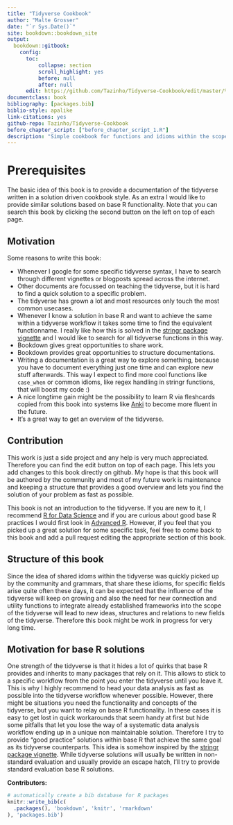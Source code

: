 ```yaml
--- 
title: "Tidyverse Cookbook"
author: "Malte Grosser"
date: "`r Sys.Date()`"
site: bookdown::bookdown_site
output:
  bookdown::gitbook:
    config:
      toc:
          collapse: section
          scroll_highlight: yes
          before: null
          after: null
      edit: https://github.com/Tazinho/Tidyverse-Cookbook/edit/master/%s
documentclass: book
bibliography: [packages.bib]
biblio-style: apalike
link-citations: yes
github-repo: Tazinho/Tidyverse-Cookbook
before_chapter_script: ["before_chapter_script_1.R"]
description: "Simple cookbook for functions and idioms within the scope of the tidyverse."
---
```


# Prerequisites {-}

The basic idea of this book is to provide a documentation of the tidyverse written in a solution driven cookbook style. As an extra I would like to provide similar solutions based on base R functionality. Note that you can search this book by clicking the second button on the left on top of each page.

## Motivation
Some reasons to write this book:

* Whenever I google for some specific tidyverse syntax, I have to search through different vignettes or blogposts spread across the internet.
* Other documents are focussed on teaching the tidyverse, but it is hard to find a quick solution to a specific problem.
* The tidyverse has grown a lot and most resources only touch the most common usecases.
* Whenever I know a solution in base R and want to achieve the same within a tidyverse workflow it takes some time to find the equivalent functionname. I really like how this is solved in the [stringr package vignette](https://cran.r-project.org/web/packages/stringr/vignettes/stringr.html) and I would like to search for all tidyverse functions in this way.
* Bookdown gives great opportunities to share work.
* Bookdown provides great opportunities to structure documentations.
* Writing a documentation is a great way to explore something, because you have to document everything just one time and can explore new stuff afterwards. This way I expect to find more cool functions like `case_when` or common idioms, like regex handling in stringr functions, that will boost my code :)
* A nice longtime gain might be the possibility to learn R via fleshcards copied from this book into systems like [Anki](https://apps.ankiweb.net/) to become more fluent in the future.
* It's a great way to get an overview of the tidyverse.

## Contribution
This work is just a side project and any help is very much appreciated. Therefore you can find the edit button on top of each page. This lets you add changes to this book directly on github. My hope is that this book will be authored by the community and most of my future work is maintenance and keeping a structure that provides a good overview and lets you find the solution of your problem as fast as possible. 

This book is not an introduction to the tidyverse. If you are new to it, I recommend [R for Data Science](http://r4ds.had.co.nz/) and if you are curious about good base R practices I would first look in [Advanced R](http://adv-r.had.co.nz/). However, if you feel that you picked up a great solution for some specific task, feel free to come back to this book and add a pull request editing the appropriate section of this book.

## Structure of this book
Since the idea of shared idoms within the tidyverse was quickly picked up by the community and grammars, that share these idioms, for specific fields arise quite often these days, it can be expected that the influence of the tidyverse will keep on growing and also the need for new connection and utility functions to integrate already established frameworks into the scope of the tidyverse will lead to new ideas, structures and relations to new fields of the tidyverse. Therefore this book might be work in progress for very long time.

## Motivation for base R solutions
One strength of the tidyverse is that it hides a lot of quirks that base R provides and inherits to many packages that rely on it. This allows to stick to a specific workflow from the point you enter the tidyverse until you leave it. This is why I highly recommend to head your data analysis as fast as possible into the tidyverse workflow whenever possible. However, there might be situations you need the functionality and concepts of the tidyverse, but you want to relay on base R functionality. In these cases it is easy to get lost in quick workarounds that seem handy at first but hide some pitfalls that let you lose the way of a systematic data analysis workflow ending up in a unique non maintainable solution. Therefore I try to provide "good practice" solutions within base R that achieve the same goal as its tidyverse counterparts. This idea is somehow inspired by the [stringr package vignette](https://cran.r-project.org/web/packages/stringr/vignettes/stringr.html). While tidyverse solutions will usually be written in non-standard evaluation and usually provide an escape hatch, I'll try to provide standard evaluation base R solutions.


**Contributors:**

```r
# automatically create a bib database for R packages
knitr::write_bib(c(
  .packages(), 'bookdown', 'knitr', 'rmarkdown'
), 'packages.bib')
```

